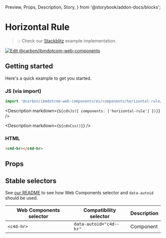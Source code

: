   Preview,
  Props,
  Description,
  Story,
} from '@storybook/addon-docs/blocks';

# Horizontal Rule

> 💡 Check our
> [Stackblitz](https://stackblitz.com/github/carbon-design-system/carbon-for-ibm-dotcom/tree/main/packages/web-components/examples/stackblitz/components/horizontal-rule)
> example implementation.

[![Edit @carbon/ibmdotcom-web-components](https://developer.stackblitz.com/img/open_in_stackblitz.svg)](https://stackblitz.com/github/carbon-design-system/carbon-for-ibm-dotcom/tree/main/packages/web-components/examples/stackblitz/components/horizontal-rule)

## Getting started

Here's a quick example to get you started.

### JS (via import)

```javascript
import '@carbon/ibmdotcom-web-components/es/components/horizontal-rule/index.js';
```

<Description markdown={`${cdnJs({ components: ['horizontal-rule'] })}`} />

<Description markdown={`${cdnCss()}`} />

### HTML

```html
<c4d-hr></c4d-hr>
```

## Props

<Props of="c4d-hr" />

## Stable selectors

See
[our README](https://github.com/carbon-design-system/carbon-for-ibm-dotcom/tree/main/packages/web-components#stable-selectors-for-analytics-and-integratione2e-testing-in-web-components)
to see how Web Components selector and `data-autoid` should be used.

| Web Components selector | Compatibility selector  | Description |
| ----------------------- | ----------------------- | ----------- |
| `<c4d-hr>`              | `data-autoid="c4d--hr"` | Component   |

<Description markdown={contributing} />

